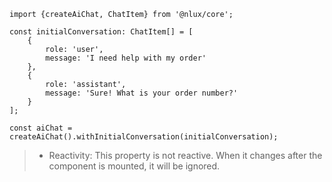 ```tsx
import {createAiChat, ChatItem} from '@nlux/core';

const initialConversation: ChatItem[] = [
    {
        role: 'user',
        message: 'I need help with my order'
    },
    {
        role: 'assistant',
        message: 'Sure! What is your order number?'
    }
];
```

```tsx
const aiChat = createAiChat().withInitialConversation(initialConversation);
```

> * Reactivity: This property is not reactive. When it changes after the component is mounted, it will be ignored.
